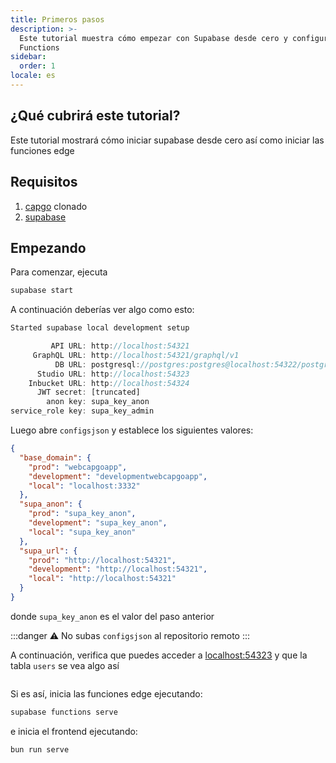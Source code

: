 ```yaml
---
title: Primeros pasos
description: >-
  Este tutorial muestra cómo empezar con Supabase desde cero y configurar Edge
  Functions
sidebar:
  order: 1
locale: es
---
```


## ¿Qué cubrirá este tutorial?

Este tutorial mostrará cómo iniciar supabase desde cero así como iniciar las funciones edge

## Requisitos
1. [capgo](https://github.com/Cap-go/capgo) clonado
3. [supabase](https://supabasecom/)

## Empezando

Para comenzar, ejecuta
```bash
supabase start
```

A continuación deberías ver algo como esto:
```js
Started supabase local development setup

         API URL: http://localhost:54321
     GraphQL URL: http://localhost:54321/graphql/v1
          DB URL: postgresql://postgres:postgres@localhost:54322/postgres
      Studio URL: http://localhost:54323
    Inbucket URL: http://localhost:54324
      JWT secret: [truncated]
        anon key: supa_key_anon
service_role key: supa_key_admin
```

Luego abre `configsjson` y establece los siguientes valores:
```json
{
  "base_domain": {
    "prod": "webcapgoapp",
    "development": "developmentwebcapgoapp",
    "local": "localhost:3332"
  },
  "supa_anon": {
    "prod": "supa_key_anon",
    "development": "supa_key_anon",
    "local": "supa_key_anon"
  },
  "supa_url": {
    "prod": "http://localhost:54321",
    "development": "http://localhost:54321",
    "local": "http://localhost:54321"
  }
}
```

donde `supa_key_anon` es el valor del paso anterior

:::danger
⚠️ No subas `configsjson` al repositorio remoto
:::

A continuación, verifica que puedes acceder a [localhost:54323](http://localhost:54323/projects) y que la tabla `users` se vea algo así

<figure><img src="/supabasewebp" alt="" /><figcaption></figcaption></figure>

Si es así, inicia las funciones edge ejecutando:

```bash
supabase functions serve
```

e inicia el frontend ejecutando:
```bash
bun run serve
```
